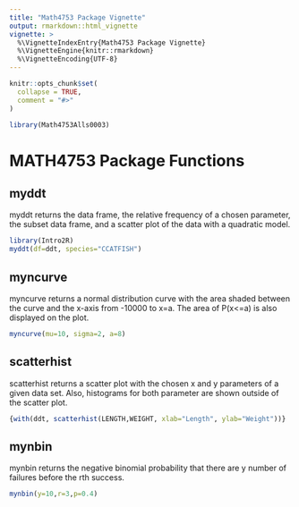 ```yaml
---
title: "Math4753 Package Vignette"
output: rmarkdown::html_vignette
vignette: >
  %\VignetteIndexEntry{Math4753 Package Vignette}
  %\VignetteEngine{knitr::rmarkdown}
  %\VignetteEncoding{UTF-8}
---
```


```r
knitr::opts_chunk$set(
  collapse = TRUE,
  comment = "#>"
)
```

```r
library(Math4753Alls0003)
```

# MATH4753 Package Functions

## myddt

myddt returns the data frame, the relative frequency of a chosen parameter, the subset data frame, and a scatter plot of the data with a quadratic model. 
```r
library(Intro2R)
myddt(df=ddt, species="CCATFISH")
```

## myncurve

myncurve returns a normal distribution curve with the area shaded between the curve and the x-axis from -10000 to x=a. The area of P(x<=a) is also displayed on the plot.

```r
myncurve(mu=10, sigma=2, a=8)
```

## scatterhist

scatterhist returns a scatter plot with the chosen x and y parameters of a given data set. Also, histograms for both parameter are shown outside of the scatter plot.

```r
{with(ddt, scatterhist(LENGTH,WEIGHT, xlab="Length", ylab="Weight"))}
```

## mynbin

mynbin returns the negative binomial probability that there are y number of failures before the rth success.

```r
mynbin(y=10,r=3,p=0.4)
```
